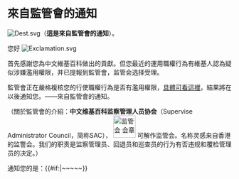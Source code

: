 == <big>'''來自監管會的通知'''</big> ==

[[File:Dest.svg]]（'''這是來自監管會的通知'''）。

您好  '''{{PAGENAME}}'''  [[File:Exclamation.svg]]

首先感謝您為中文維基百科做出的貢獻。但您最近的運用職權行為有維基人認為疑似涉嫌濫用權限，并已提報到監管會，监管会选择受理。

監管會正在嚴格複核您的行使職權行為是否有濫用權限，[[维基百科:监管会/投诉管理人员|具體可看這裡]]，結果將在以後通知您。——來自監管會的通知。

（關於監管會的介紹：'''中文维基百科监察管理人员协会'''（Supervise Administrator Council，简称SAC），  [[File:SAC.png|50px|监管会 会章]] 可解作监管会。名称灵感来自香港的监警会。我们的职责是监察管理员、回退员和巡查员的行为有否违规和覆检管理员的决定。）

通知您的是：{{{sign|~~<includeonly></includeonly>~~}}}{{#if:{{{sign|}}}|~<includeonly></includeonly>~~<includeonly></includeonly>~~}}</div>

</div>

<noinclude>{{doc}}</noinclude>